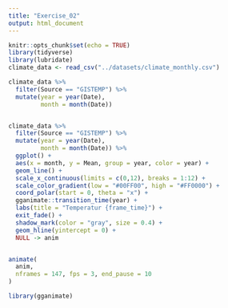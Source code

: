 ```yaml
---
title: "Exercise_02"
output: html_document
---
```


```r
knitr::opts_chunk$set(echo = TRUE)
library(tidyverse)
library(lubridate)
climate_data <- read_csv("../datasets/climate_monthly.csv")
```


```r


climate_data %>% 
  filter(Source == "GISTEMP") %>% 
  mutate(year = year(Date),
         month = month(Date)) 



```

























```r


climate_data %>% 
  filter(Source == "GISTEMP") %>% 
  mutate(year = year(Date),
         month = month(Date)) %>%
  ggplot() +
  aes(x = month, y = Mean, group = year, color = year) +
  geom_line() +
  scale_x_continuous(limits = c(0,12), breaks = 1:12) +
  scale_color_gradient(low = "#00FF00", high = "#FF0000") +
  coord_polar(start = 0, theta = "x") +
  gganimate::transition_time(year) +
  labs(title = "Temperatur {frame_time}") +
  exit_fade() +
  shadow_mark(color = "gray", size = 0.4) +
  geom_hline(yintercept = 0) +
  NULL -> anim


animate(
  anim, 
  nframes = 147, fps = 3, end_pause = 10
)

library(gganimate)



```

